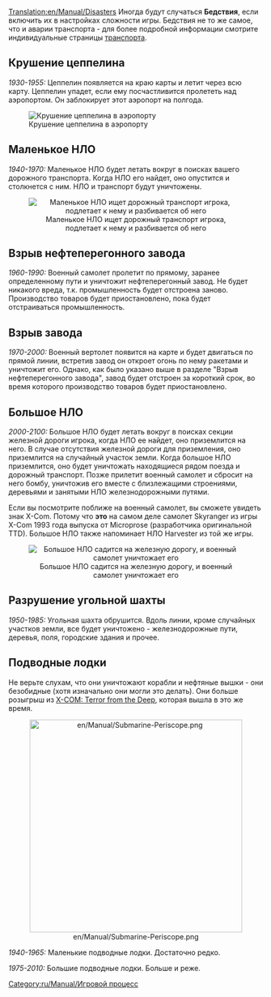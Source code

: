 [[Translation:en/Manual/Disasters]]
{{ru/Manual/Оглавление}}
Иногда будут случаться '''Бедствия''', если включить их в настройках сложности игры.  Бедствия не то же самое, что и аварии транспорта - для более подробной информации смотрите индивидуальные страницы [[ru/Manual/Транспорт|транспорта]].

== Крушение цеппелина ==
''1930-1955:''
Цеппелин появляется на краю карты и летит через всю карту. Цеппелин упадет, если ему посчастливится пролететь над аэропортом. Он заблокирует этот аэропорт на полгода.

[[File:en/Manual/Zeppelin.png|center|frame|Крушение цеппелина в аэропорту]]

== Маленькое НЛО ==
''1940-1970:''
Маленькое НЛО будет летать вокруг в поисках вашего дорожного транспорта. Когда НЛО его найдет, оно опустится и столкнется с ним. НЛО и транспорт будут уничтожены.

<center>[[File:en/Manual/Smallufo.png|center|frame|Маленькое НЛО ищет дорожный транспорт игрока, подлетает к нему и разбивается об него]]</center>

== Взрыв нефтеперегонного завода ==
''1960-1990:''
Военный самолет пролетит по прямому, заранее определенному пути и уничтожит нефтеперегонный завод. Не будет никакого вреда, т.к. промышленность будет отстроена заново. Производство товаров будет приостановлено, пока будет отстраиваться промышленность.

== Взрыв завода ==
''1970-2000:''
Военный вертолет появится на карте и будет двигаться по прямой линии, встретив завод он откроет огонь по нему ракетами и уничтожит его. Однако, как было указано выше в разделе "Взрыв нефтеперегонного завода", завод будет отстроен за короткий срок, во время которого производство товаров будет приостановлено.

== Большое НЛО ==
''2000-2100:''
Большое НЛО будет летать вокруг в поисках секции железной дороги игрока, когда НЛО ее найдет, оно приземлится на него. В случае отсутствия железной дороги для приземления, оно приземлится на случайный участок земли. Когда большое НЛО приземлится, оно будет уничтожать находящиеся рядом поезда и дорожный транспорт. Позже прилетит военный самолет и сбросит на него бомбу, уничтожив его вместе с близлежащими строениями, деревьями и занятыми НЛО железнодорожными путями.

Если вы посмотрите поближе на военный самолет, вы сможете увидеть знак X-Com.  Потому что '''это''' на самом деле самолет Skyranger из игры X-Com 1993 года выпуска от Microprose (разработчика оригинальной TTD). Большое НЛО также напоминает НЛО Harvester из той же игры.

<center>[[File:en/Manual/Largeufo.png|center|frame|Большое НЛО садится на железную дорогу, и военный самолет уничтожает его]]</center>

== Разрушение угольной шахты ==
''1950-1985:''
Угольная шахта обрушится. Вдоль линии, кроме случайных участков земли, все будет уничтожено - железнодорожные пути, деревья, поля, городские здания и прочее.

== Подводные лодки ==
Не верьте слухам, что они уничтожают корабли и нефтяные вышки - они безобидные (хотя изначально они могли это делать). Они больше розыгрыш из [http://ru.wikipedia.org/wiki/X-COM:_Terror_From_The_Deep X-COM: Terror from the Deep], которая вышла в это же время.

<center>[[File:en/Manual/Submarine-Periscope.png|center|420px]]</center>

''1940-1965:'' Маленькие подводные лодки. Достаточно редко.

''1975-2010:'' Большие подводные лодки. Больше и реже.

[[Category:ru/Manual/Игровой процесс]]
